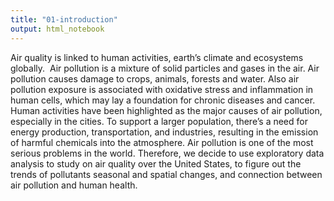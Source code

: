 ```yaml
---
title: "01-introduction"
output: html_notebook
---
```


Air quality is linked to human activities, earth’s climate and ecosystems globally.  Air pollution is a mixture of solid particles and gases in the air. Air pollution causes damage to crops, animals, forests and water. Also air pollution exposure is associated with oxidative stress and inflammation in human cells, which may lay a foundation for chronic diseases and cancer. Human activities have been highlighted as the major causes of air pollution, especially in the cities. To support a larger population, there's a need for energy production, transportation, and industries, resulting in the emission of harmful chemicals into the atmosphere. Air pollution is one of the most serious problems in the world. Therefore, we decide to use exploratory data analysis to study on air quality over the United States, to figure out the trends of pollutants seasonal and spatial changes, and connection between air pollution and human health. 
